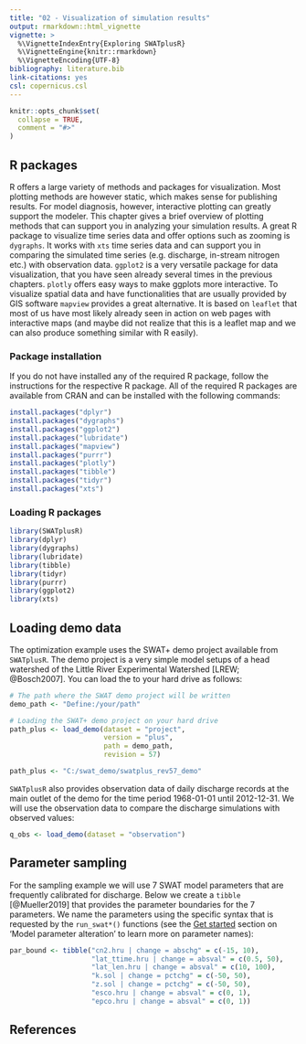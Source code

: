 ```yaml
---
title: "02 - Visualization of simulation results"
output: rmarkdown::html_vignette
vignette: >
  %\VignetteIndexEntry{Exploring SWATplusR}
  %\VignetteEngine{knitr::rmarkdown}
  %\VignetteEncoding{UTF-8}
bibliography: literature.bib
link-citations: yes
csl: copernicus.csl
---
```


```r
knitr::opts_chunk$set(
  collapse = TRUE,
  comment = "#>"
)
```

## R packages

R offers a large variety of methods and packages for visualization. Most plotting methods are however static, which makes sense for publishing results. For model diagnosis, however, interactive plotting can greatly support the modeler. This chapter gives a brief overview of plotting methods that can support you in analyzing your simulation results. 
A great R package to visualize time series data and offer options such as zooming is `dygraphs`. It works with `xts` time series data and can support you in comparing the simulated time series (e.g. discharge, in-stream nitrogen etc.) with observation data. `ggplot2` is a very versatile package for data visualization, that you have seen already several times in the previous chapters. `plotly` offers easy ways to make ggplots more interactive. To visualize spatial data and have functionalities that are usually provided by GIS software `mapview` provides a great alternative. It is based on `leaflet` that most of us have most likely already seen in action on web pages with interactive maps (and maybe did not realize that this is a leaflet map and we can also produce something similar with R easily).

### Package installation

If you do not have installed any of the required R package, follow the instructions for the respective R package. All of the required R packages are available from CRAN and can be installed with the following commands:
```r
install.packages("dplyr")
install.packages("dygraphs")
install.packages("ggplot2")
install.packages("lubridate")
install.packages("mapview")
install.packages("purrr")
install.packages("plotly")
install.packages("tibble")
install.packages("tidyr")
install.packages("xts")
```

### Loading R packages
```r
library(SWATplusR)
library(dplyr)
library(dygraphs)
library(lubridate)
library(tibble)
library(tidyr)
library(purrr)
library(ggplot2)
library(xts)
```

## Loading demo data

The optimization example uses the SWAT+ demo project available from `SWATplusR`. The demo project is a very simple model setups of a head watershed of the Little River Experimental Watershed [LREW; @Bosch2007]. You can load the to your hard drive as follows:

```r
# The path where the SWAT demo project will be written
demo_path <- "Define:/your/path"

# Loading the SWAT+ demo project on your hard drive
path_plus <- load_demo(dataset = "project",
                       version = "plus",
                       path = demo_path, 
                       revision = 57)
```
```r
path_plus <- "C:/swat_demo/swatplus_rev57_demo"
```
`SWATplusR` also provides observation data of daily discharge records at the main outlet of the demo for the time period 1968-01-01 until 2012-12-31. We will use the observation data to compare the discharge simulations with observed values:

```r
q_obs <- load_demo(dataset = "observation")
```

## Parameter sampling
For the sampling example we will use 7 SWAT model parameters that are frequently calibrated for discharge. Below we create a `tibble` [@Mueller2019] that provides the parameter boundaries for the 7 parameters. We name the parameters using the specific syntax that is requested by the `run_swat*()` functions (see the [Get started](https://chrisschuerz.github.io/SWATplusR/articles/SWATplusR.html#model-parameter-alteration) section on 'Model parameter alteration' to learn more on parameter names):

```r
par_bound <- tibble("cn2.hru | change = abschg" = c(-15, 10),
                    "lat_ttime.hru | change = absval" = c(0.5, 50),
                    "lat_len.hru | change = absval" = c(10, 100),
                    "k.sol | change = pctchg" = c(-50, 50),
                    "z.sol | change = pctchg" = c(-50, 50),
                    "esco.hru | change = absval" = c(0, 1),
                    "epco.hru | change = absval" = c(0, 1))
```

## References
